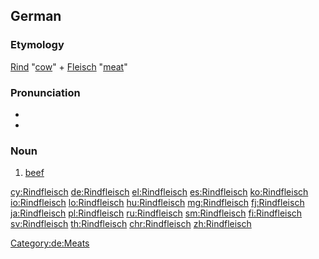 {{wikipedia|lang=de}}
==German==

===Etymology===
[[Rind]] "[[cow]]" + [[Fleisch]] "[[meat]]"

===Pronunciation===
* {{IPA|/ˈʀɪntflaɪ̯ʃ/|lang=de}}
* {{audio|De-Rindfleisch.ogg|audio|lang=de}}

===Noun===
{{de-noun|n|Rindfleischs|-}}
# [[beef]]
[[Category:de:Meats]]

[[cy:Rindfleisch]]
[[de:Rindfleisch]]
[[el:Rindfleisch]]
[[es:Rindfleisch]]
[[ko:Rindfleisch]]
[[io:Rindfleisch]]
[[lo:Rindfleisch]]
[[hu:Rindfleisch]]
[[mg:Rindfleisch]]
[[fj:Rindfleisch]]
[[ja:Rindfleisch]]
[[pl:Rindfleisch]]
[[ru:Rindfleisch]]
[[sm:Rindfleisch]]
[[fi:Rindfleisch]]
[[sv:Rindfleisch]]
[[th:Rindfleisch]]
[[chr:Rindfleisch]]
[[zh:Rindfleisch]]